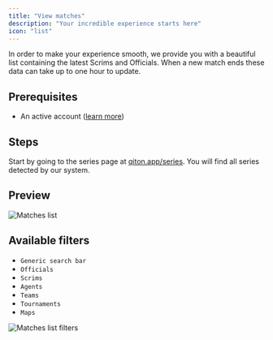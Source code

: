 ```yaml
---
title: "View matches"
description: "Your incredible experience starts here"
icon: "list"
---
```


In order to make your experience smooth, we provide you with a beautiful list containing the latest Scrims and Officials.
When a new match ends these data can take up to one hour to update.

## Prerequisites

- An active account ([learn more](/get-started/setup))

## Steps

Start by going to the series page at [qiton.app/series](https://qiton.app/series).
You will find all series detected by our system.

## Preview

<Frame>
    <img
        src="./images/root/list.png"
        alt="Matches list"
    />
</Frame>

## Available filters

- `Generic search bar`
- `Officials`
- `Scrims`
- `Agents`
- `Teams`
- `Tournaments`
- `Maps`

<Frame>
    <img
        src="./images/root/filters.png"
        alt="Matches list filters"
    />
</Frame>
